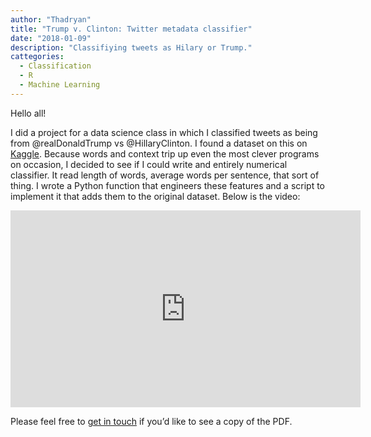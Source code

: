 ```yaml
---
author: "Thadryan"
title: "Trump v. Clinton: Twitter metadata classifier"
date: "2018-01-09"
description: "Classifiying tweets as Hilary or Trump."
cattegories:
  - Classification
  - R
  - Machine Learning
---
```


Hello all!

I did a project for a data science class in which I classified tweets as being from @realDonaldTrump vs @HillaryClinton. I found a dataset on this on [Kaggle](https://www.kaggle.com/benhamner/clinton-trump-tweets). Because words and context trip up even the most clever programs on occasion, I decided to see if I could write and entirely numerical classifier. It read length of words, average words per sentence, that sort of thing. I wrote a Python function that engineers these features and a script to implement it that adds them to the original dataset. Below is the video:

<iframe width="560" height="315" src="https://www.youtube.com/embed/ILCTxK-ZXJ0" title="YouTube video player" frameborder="0" allow="accelerometer; autoplay; clipboard-write; encrypted-media; gyroscope; picture-in-picture" allowfullscreen></iframe>

Please feel free to [get in touch](http://pythoninthewyld.com/home/contact/) if you'd like to see a copy of the PDF.